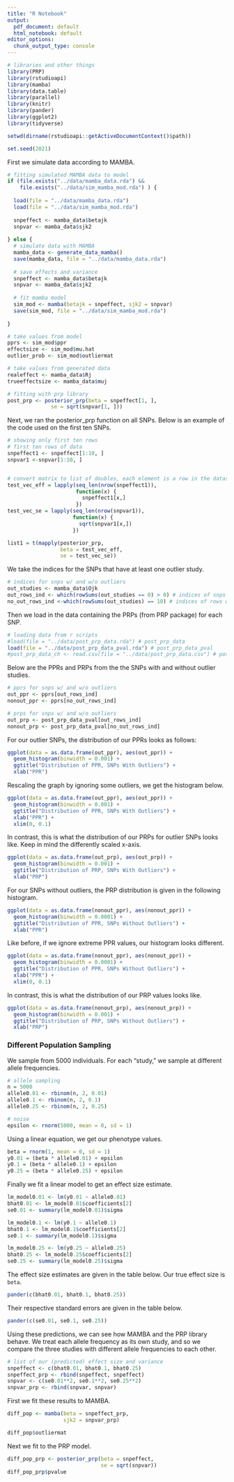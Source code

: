 ```yaml
---
title: "R Notebook"
output:
  pdf_document: default
  html_notebook: default
editor_options: 
  chunk_output_type: console
---
```



```r
# libraries and other things
library(PRP)
library(rstudioapi)
library(mamba)
library(data.table)
library(parallel)
library(knitr)
library(pander)
library(ggplot2)
library(tidyverse)

setwd(dirname(rstudioapi::getActiveDocumentContext()$path))

set.seed(2021)
```


First we simulate data according to MAMBA.
```r
# fitting simulated MAMBA data to model
if (file.exists("../data/mamba_data.rda") &&
    file.exists("../data/sim_mamba_mod.rda") ) {
  
  load(file = "../data/mamba_data.rda")
  load(file = "../data/sim_mamba_mod.rda")
  
  snpeffect <- mamba_data$betajk
  snpvar <- mamba_data$sjk2
  
} else {
  # simulate data with MAMBA
  mamba_data <- generate_data_mamba()
  save(mamba_data, file = "../data/mamba_data.rda")
  
  # save effects and variance
  snpeffect <- mamba_data$betajk
  snpvar <- mamba_data$sjk2
  
  # fit mamba model
  sim_mod <- mamba(betajk = snpeffect, sjk2 = snpvar)
  save(sim_mod, file = "../data/sim_mamba_mod.rda")
  
}

# take values from model
pprs <- sim_mod$ppr
effectsize <- sim_mod$mu.hat
outlier_prob <- sim_mod$outliermat

# take values from generated data
realeffect <- mamba_data$Rj
trueeffectsize <- mamba_data$muj

```



```r
# fitting with prp library
post_prp <- posterior_prp(beta = snpeffect[1, ],
              se = sqrt(snpvar[1, ]))
```


Next, we ran the posterior_prp function on all SNPs. Below is an example of the code used on the first ten SNPs.
```r
# showing only first ten rows
# first ten rows of data
snpeffect1 <- snpeffect[1:10, ]
snpvar1 <-snpvar[1:10, ]


# convert matrix to list of doubles, each element is a row in the dataset
test_vec_eff = lapply(seq_len(nrow(snpeffect1)),
                      function(x) {
                        snpeffect1[x,]
                      })
test_vec_se = lapply(seq_len(nrow(snpvar1)),
                     function(x) {
                       sqrt(snpvar1[x,])
                     })

list1 = t(mapply(posterior_prp,
                 beta = test_vec_eff,
                 se = test_vec_se))

```


We take the indices for the SNPs that have at least one outlier study.
```r
# indices for snps w/ and w/o outliers
out_studies <- mamba_data$Ojk
out_rows_ind <- which(rowSums(out_studies == 0) > 0) # indices of snps with outlier studies
no_out_rows_ind <-which(rowSums(out_studies) == 10) # indices of rows w/o outliers
```


Then we load in the data containing the PRPs (from PRP package) for each SNP.
```r
# loading data from r scripts
#load(file = "../data/post_prp_data.rda") # post_prp_data
load(file = "../data/post_prp_data_pval.rda") # post_prp_data_pval
#post_prp_data_ch <- read.csv(file = "../data/post_prp_data.csv") # post_prp_data_ch
```


Below are the PPRs and PRPs from the the SNPs with and without outlier studies.
```r
# pprs for snps w/ and w/o outliers
out_ppr <- pprs[out_rows_ind]
nonout_ppr <- pprs[no_out_rows_ind]
```


```r
# prps for snps w/ and w/o outliers
out_prp <- post_prp_data_pval[out_rows_ind]
nonout_prp <- post_prp_data_pval[no_out_rows_ind]
```

For our outlier SNPs, the distribution of our PPRs looks as follows:
```r
ggplot(data = as.data.frame(out_ppr), aes(out_ppr)) +
  geom_histogram(binwidth = 0.001) +
  ggtitle("Distribution of PPR, SNPs With Outliers") +
  xlab("PPR")
```

Rescaling the graph by ignoring some outliers, we get the histogram below.
```r
ggplot(data = as.data.frame(out_ppr), aes(out_ppr)) +
  geom_histogram(binwidth = 0.001) +
  ggtitle("Distribution of PPR, SNPs With Outliers") +
  xlab("PPR") +
  xlim(0, 0.1)
```

In contrast, this is what the distribution of our PRPs for outlier SNPs looks like. Keep in mind the differently scaled x-axis.
```r
ggplot(data = as.data.frame(out_prp), aes(out_prp)) +
  geom_histogram(binwidth = 0.001) +
  ggtitle("Distribution of PRP, SNPs With Outliers") +
  xlab("PRP")
```



For our SNPs without outliers, the PRP distribution is given in the following histogram.

```r
ggplot(data = as.data.frame(nonout_ppr), aes(nonout_ppr)) +
  geom_histogram(binwidth = 0.0001) +
  ggtitle("Distribution of PPR, SNPs Without Outliers") +
  xlab("PPR")
```

Like before, if we ignore extreme PPR values, our histogram looks different.
```r
ggplot(data = as.data.frame(nonout_ppr), aes(nonout_ppr)) +
  geom_histogram(binwidth = 0.0001) +
  ggtitle("Distribution of PPR, SNPs Without Outliers") +
  xlab("PPR") +
  xlim(0, 0.1)
```

In contrast, this is what the distribution of our PRP values looks like.
```r
ggplot(data = as.data.frame(nonout_prp), aes(nonout_prp)) +
  geom_histogram(binwidth = 0.001) +
  ggtitle("Distribution of PRP, SNPs Without Outliers") +
  xlab("PRP")
```

\newpage
### Different Population Sampling


We sample from 5000 individuals. For each "study," we sample at different allele frequencies.
```r
# allele sampling
n = 5000
allele0.01 <- rbinom(n, 2, 0.01)
allele0.1 <- rbinom(n, 2, 0.1)
allele0.25 <- rbinom(n, 2, 0.25)

# noise
epsilon <- rnorm(5000, mean = 0, sd = 1)
```


Using a linear equation, we get our phenotype values.
```r
beta = rnorm(1, mean = 0, sd = 1)
y0.01 = (beta * allele0.01) + epsilon
y0.1 = (beta * allele0.1) + epsilon
y0.25 = (beta * allele0.25) + epsilon
```


Finally we fit a linear model to get an effect size estimate.
```r
lm_model0.01 <- lm(y0.01 ~ allele0.01)
bhat0.01 <- lm_model0.01$coefficients[2]
se0.01 <- summary(lm_model0.01)$sigma

lm_model0.1 <- lm(y0.1 ~ allele0.1)
bhat0.1 <- lm_model0.1$coefficients[2]
se0.1 <- summary(lm_model0.1)$sigma

lm_model0.25 <- lm(y0.25 ~ allele0.25)
bhat0.25 <- lm_model0.25$coefficients[2]
se0.25 <- summary(lm_model0.25)$sigma
```

The effect size estimates are given in the table below. Our true effect size is `beta`.
```r
pander(c(bhat0.01, bhat0.1, bhat0.25))
```

Their respective standard errors are given in the table below.
```r
pander(c(se0.01, se0.1, se0.25))
```

Using these predictions, we can see how MAMBA and the PRP library behave. We treat each allele frequency as its own study, and so we compare the three studies with different allele frequencies to each other.
```r
# list of our (predicted) effect size and variance
snpeffect <- c(bhat0.01, bhat0.1, bhat0.25)
snpeffect_prp <- rbind(snpeffect, snpeffect)
snpvar <- c(se0.01**2, se0.1**2, se0.25**2)
snpvar_prp <- rbind(snpvar, snpvar)


```


First we fit these results to MAMBA.
```r
diff_pop <- mamba(beta = snpeffect_prp,
                  sjk2 = snpvar_prp)
```

```r
diff_pop$outliermat
```

Next we fit to the PRP model.

```r
diff_pop_prp <- posterior_prp(beta = snpeffect,
                              se = sqrt(snpvar))
diff_pop_prp$pvalue
```

